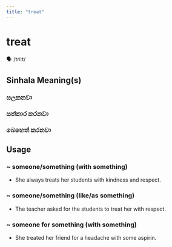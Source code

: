 ```yaml
---
title: "treat"
---
```


# treat

🗣️ /triːt/

## Sinhala Meaning(s)

### සලකනවා
### සත්කාර කරනවා
### බෙහෙත් කරනවා

## Usage

### ~ someone/something (with something)

- She always treats her students with kindness and respect.


### ~ someone/something (like/as something)

- The teacher asked for the students to treat her with respect.


### ~ someone for something (with something)

- She treated her friend for a headache with some aspirin.

